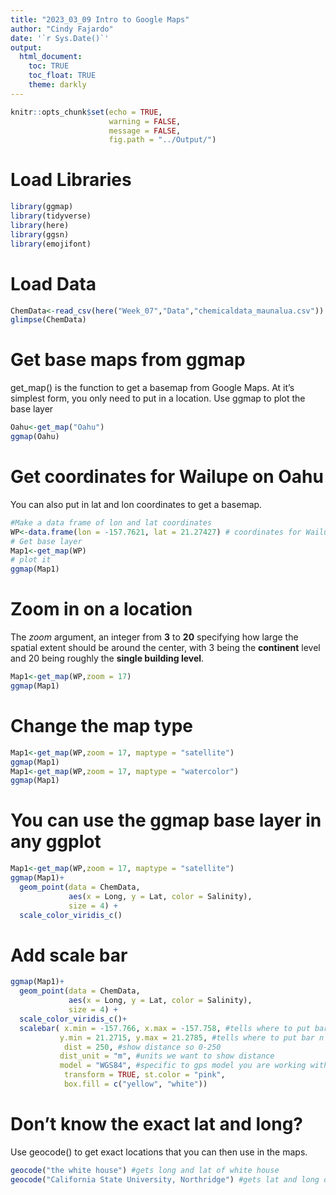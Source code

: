 ```yaml
---
title: "2023_03_09 Intro to Google Maps"
author: "Cindy Fajardo"
date: '`r Sys.Date()`'
output: 
  html_document:
    toc: TRUE
    toc_float: TRUE
    theme: darkly
---
```


```r
knitr::opts_chunk$set(echo = TRUE,
                      warning = FALSE,
                      message = FALSE,
                      fig.path = "../Output/")
```

# Load Libraries
```r
library(ggmap)
library(tidyverse)
library(here)
library(ggsn)
library(emojifont)
```

# Load Data

```r
ChemData<-read_csv(here("Week_07","Data","chemicaldata_maunalua.csv"))
glimpse(ChemData)
```
# Get base maps from ggmap

get_map() is the function to get a basemap from Google Maps. At it's simplest form, you only need to put in a location.
Use ggmap to plot the base layer

```r
Oahu<-get_map("Oahu")
ggmap(Oahu)
```
# Get coordinates for Wailupe on Oahu

You can also put in lat and lon coordinates to get a basemap.

```r
#Make a data frame of lon and lat coordinates
WP<-data.frame(lon = -157.7621, lat = 21.27427) # coordinates for Wailupe
# Get base layer
Map1<-get_map(WP)
# plot it
ggmap(Map1)
```
# Zoom in on a location

The _zoom_ argument, an integer from **3** to **20** specifying how large the spatial extent should be around the center, with 3 being the **continent** level and 20 being roughly the **single building level**.

```r
Map1<-get_map(WP,zoom = 17)
ggmap(Map1)
```
# Change the map type

```r
Map1<-get_map(WP,zoom = 17, maptype = "satellite")
ggmap(Map1)
Map1<-get_map(WP,zoom = 17, maptype = "watercolor")
ggmap(Map1)

```
# You can use the ggmap base layer in any ggplot

```r
Map1<-get_map(WP,zoom = 17, maptype = "satellite") 
ggmap(Map1)+
  geom_point(data = ChemData,
             aes(x = Long, y = Lat, color = Salinity),
             size = 4) +
  scale_color_viridis_c()
```
# Add scale bar

```r
ggmap(Map1)+
  geom_point(data = ChemData, 
             aes(x = Long, y = Lat, color = Salinity), 
             size = 4) + 
  scale_color_viridis_c()+
  scalebar( x.min = -157.766, x.max = -157.758, #tells where to put bar on x axis
           y.min = 21.2715, y.max = 21.2785, #tells where to put bar n y axis
            dist = 250, #show distance so 0-250
           dist_unit = "m", #units we want to show distance
           model = "WGS84", #specific to gps model you are working with
            transform = TRUE, st.color = "pink",
            box.fill = c("yellow", "white"))
```
# Don't know the exact lat and long?

Use geocode() to get exact locations that you can then use in the maps.

```r
geocode("the white house") #gets long and lat of white house
geocode("California State University, Northridge") #gets lat and long of center of csun
```


